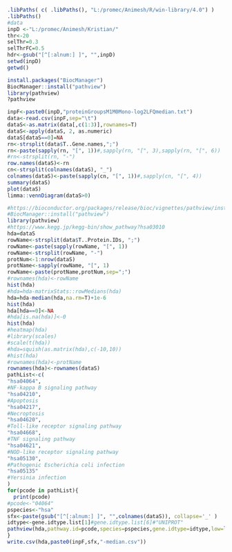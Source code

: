 ```{r setup}
.libPaths( c( .libPaths(), "L:/promec/Animesh/R/win-library/4.0") )
.libPaths()
#data
inpD <-"L:/promec/Animesh/Kristian/"
thr<-20
selThr=0.3
selThrFC=0.5
hdr<-gsub("[^[:alnum:] ]", "",inpD)
setwd(inpD)
getwd()
```

```{r library}
install.packages("BiocManager")
BiocManager::install("pathview")
library(pathview)
?pathview
```

```{r data}
inpF<-paste0(inpD,"proteinGroupsM1M0Mono-log2LFQmedian.txt")
data<-read.csv(inpF,sep="\t")
dataS<-as.matrix(data[,c(1:3)],rownames=T)
dataS<-apply(dataS, 2, as.numeric)
dataS[dataS==0]=NA
rn<-strsplit(data$T..Gene.names,";")
rn<-paste(sapply(rn, "[", 1))#,sapply(rn, "[", 3),sapply(rn, "[", 6))
#rn<-strsplit(rn, "-")
row.names(dataS)<-rn
cn<-strsplit(colnames(dataS), "_")
colnames(dataS)<-paste(sapply(cn, "[", 1))#,sapply(cn, "[", 4))
summary(dataS)
plot(dataS)
limma::vennDiagram(dataS>0)
```

```{r pathview-comb-SA[ET]/pc}
#https://bioconductor.org/packages/release/bioc/vignettes/pathview/inst/doc/pathview.pdf
#BiocManager::install("pathview")
library(pathview)
#https://www.kegg.jp/kegg-bin/show_pathway?hsa03010
hda=dataS
rowName<-strsplit(data$T..Protein.IDs, ";")
rowName<-paste(sapply(rowName, "[", 1))
rowName<-strsplit(rowName, "-")
protNum<-1:nrow(dataS)
protName<-sapply(rowName, "[", 1)
rowName<-paste(protName,protNum,sep=";")
#rownames(hda)<-rowName
hist(hda)
#hda=hda-matrixStats::rowMedians(hda)
hda=hda-median(hda,na.rm=T)+1e-6
hist(hda)
hda[hda==0]<-NA
#hda[is.na(hda)]<-0
hist(hda)
#heatmap(hda)
#library(scales)
#scale(t(hda))
#hda=squish(as.matrix(hda),c(-10,10))
#hist(hda)
#rownames(hda)<-protName
rownames(hda)<-rownames(dataS)
pathList<-c(
"hsa04064",  
#NF-kappa B signaling pathway
"hsa04210",  
#Apoptosis
"hsa04217",  
#Necroptosis
"hsa04620",  
#Toll-like receptor signaling pathway
"hsa04668",  
#TNF signaling pathway
"hsa04621",  
#NOD-like receptor signaling pathway
"hsa05130",  
#Pathogenic Escherichia coli infection
"hsa05135"
#Yersinia infection
) 
for(pcode in pathList){
  print(pcode)
#pcode<-"04064"
pspecies<-"hsa"
sfx<-paste(gsub("[^[:alnum:] ]", "",colnames(dataS)), collapse='_' )
idtype<-gene.idtype.list[1]#gene.idtype.list[6]#"UNIPROT"
pathview(hda,pathway.id=pcode,species=pspecies,gene.idtype=idtype,low=list(gene="blue"),mid=list(gene="white"),high=list(gene="orange"),both.dirs=list(gene=T), limit = list(gene = 5), bins = list(gene = 5), na.col="grey",out=sfx)
}
write.csv(hda,paste0(inpF,sfx,"-median.csv"))
```

